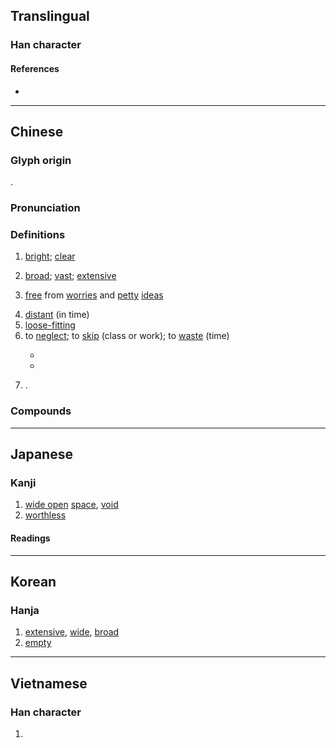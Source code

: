 {{also|旷|昿}}
{{character info}}
==Translingual==
{{Han simplified forms|曠|昿|旷|ex=y}}

===Han character===
{{Han char|rn=72|rad=日|as=15|sn=19|four=60086|canj=AITC|ids=⿰日廣}}

====References====
* {{Han ref|kx=0501.240|dkj=14245|dj=0871.330|hdz=21539.170|uh=66E0|ud=26336|bh=C36D|bd=50029}}

----

==Chinese==
{{zh-forms|s=旷|alt=昿-calligraphic variant,爌-“bright; broad”,𣋷,廣}}
{{zh-wp|zh:曠姓}}

===Glyph origin===
{{Han etym}}
{{Han compound|日|廣|ls=psc|c1=s|c2=p|t1=sun}}.

===Pronunciation===
{{zh-pron
|m=kuàng
|c=kwong3,kong3
|h=pfs=
|md=kuōng
|mn=khòng/qz,tw:khǹg
|mn_note=khòng - literary; khǹg - vernacular
|mn-t=kuang3
|w=
|mc=y
|oc=y
|cat=v,a,pn
}}

===Definitions===
{{zh-hanzi}}

# {{lb|zh|obsolete}} [[bright]]; [[clear]]
# [[broad]]; [[vast]]; [[extensive]]
#: {{zh-x|曠野|wilderness}}
# [[free]] from [[worry|worries]] and [[petty]] [[idea]]s
#: {{zh-x|心曠神怡|carefree and happy}}
# [[distant]] (in time)
# [[loose-fitting]]
# to [[neglect]]; to [[skip]] (class or work); to [[waste]] (time)
#: {{zh-x|曠工|to be absent from work without leave}}
#* {{zh-x|曠 安 宅 而 弗 居，舍{shě} 正路 而 不 由，哀 哉！|Alas for them, who leave the tranquil dwelling empty and do not reside in it, and who abandon the right path and do not pursue it?|ref=Mencius}}
#* {{zh-x|以 義 動 則 無 曠 事 矣。||ref=Lvshi Chunqiu}}
# {{surname|zh}}.

===Compounds===
{{zh-der|空曠|曠課|曠職|心曠神怡|怨女曠夫|心曠神恬|心曠神愉|寬曠|心怡神曠|曠日引月|曠然太平|曠古絕倫|曠度|曠蕩|曠邈無家|曠世逸才|曠曠|曠世之度|曠野|曠世|曠久|曠代|曠遠|曠年|曠職僨事|曠若發矇|曠日持久|神怡心曠|曠古|曠古未聞|曠代一人|曠古一人|曠費|淹旬曠月|曠工|曠官|曠日引久|放曠|曠世無匹|曠日|曠達|曠廢|歷日曠久|曠士|曠世奇才|曠若發蒙|曠然|曠日長久|曠日經久|曠日彌久|曠放|曠夫怨女|曠夫|曠古未有|荒郊曠野|鰥曠|高曠|開曠|隆恩曠典}}

----

==Japanese==
{{ja-kanji forms|昿|曠}}

===Kanji===
{{ja-kanji|grade=|rs=日15|shin=昿}}

# [[wide open]] [[space]], [[void]]
# [[worthless]]

====Readings====
{{ja-readings
|goon=こう<くわう
|kanon=こう<くわう
|kun=あら-, あき-らか, むな-し.い, ひろ-い
|nanori=ひろし
}}

----

==Korean==

===Hanja===
{{ko-hanja|hangeul=광|eumhun=|rv=gwang|mr=kwang|y=kwang}}

# [[extensive]], [[wide]], [[broad]]
# [[empty]]

----

==Vietnamese==

===Han character===
{{vi-readings|reading=khoảng, khoáng, quãng, thoáng|rs=日15}}

# {{rfdef|vi|sort=日15}}